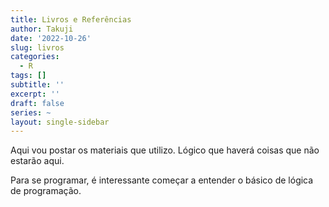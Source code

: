 ```yaml
---
title: Livros e Referências
author: Takuji
date: '2022-10-26'
slug: livros
categories:
  - R
tags: []
subtitle: ''
excerpt: ''
draft: false
series: ~
layout: single-sidebar
---
```


Aqui vou postar os materiais que utilizo. Lógico que haverá coisas que não estarão aqui.

Para se programar, é interessante começar a entender o básico de lógica de programação. 
